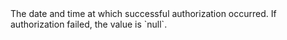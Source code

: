   

  
<ResponseField name="AuthorizationDate" type="timestamp" >    
The date and time at which successful authorization occurred. If authorization failed, the value is `null`.  
</ResponseField>